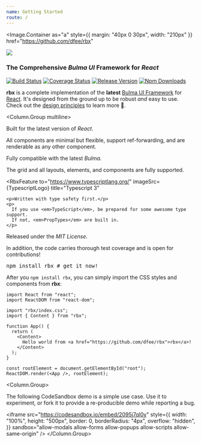 ```yaml
---
name: Getting Started
route: /
---
```




<Image.Container
  as="a"
  style={{ margin: "40px 0 30px", width: "210px" }}
  href="https://github.com/dfee/rbx"
>
  <Image src={LogoWide} />
</Image.Container>

### The Comprehensive _Bulma UI_ Framework for _React_

[![Build Status](https://travis-ci.org/dfee/rbx.svg?branch=master)](https://travis-ci.org/dfee/rbx)
[![Coverage Status](https://coveralls.io/repos/github/dfee/rbx/badge.svg?branch=master)](https://coveralls.io/github/dfee/rbx?branch=master)
[![Release Version](https://img.shields.io/github/release/dfee/rbx.svg)](https://github.com/dfee/rbx)
[![Npm Downloads](https://img.shields.io/npm/dm/rbx.svg)](https://www.npmjs.com/package/rbx)

**rbx** is a complete implementation of the **latest** [Bulma UI Framework](http://bulma.io/) for [React](http://reactjs.org/).
It's designed from the ground up to be robust _and_ easy to use.
Check out the [design principles](/architecture/design) to learn more 🥤.

<Column.Group multiline>
  <RbxFeature to="https://reactjs.org/" imageSrc={ReactLogo} title="React 16+">
    <p>
      Built for the latest version of <em>React</em>.
    </p>
    <p>
      All components are minimal but flexible, support ref-forwarding, and are
      renderable as any other component.
    </p>
  </RbxFeature>
  <RbxFeature to="https://bulma.io/" imageSrc={BulmaLogo} title="Bulma 0.7.5">
    <p>
      Fully compatible with the latest <em>Bulma</em>.
    </p>
    <p>
      The grid and all layouts, elements, and components are fully supported.
    </p>
  </RbxFeature>
  <RbxFeature
    to="https://www.typescriptlang.org/"
    imageSrc={TypescriptLogo}
    title="Typescript 3"
  >
    <p>Written with type safety first.</p>
    <p>
      If you use <em>TypeScript</em>, be prepared for some awesome type support.
      If not, <em>PropTypes</em> are built in.
    </p>
  </RbxFeature>
  <RbxFeature
    to="https://github.com/dfee/rbx"
    imageSrc={GitHubLogo}
    title="Available on GitHub"
  >
    <p>
      Released under the <em>MIT License</em>.
    </p>
    <p>
      In addition, the code carries thorough test coverage and is open for
      contributions!
    </p>
  </RbxFeature>
  <RbxFeature
    to="https://www.npmjs.com/package/rbx"
    imageSrc={NPMLogo}
    size="full"
    title="Published on NPM"
  >
    <pre>npm install rbx # get it now!</pre>
  </RbxFeature>
</Column.Group>

<Block>
  <Title as="h3" size={3}>
    Getting started
  </Title>
  <p>
    After you <code>npm install rbx</code>, you can simply import the CSS styles
    and components from <strong>rbx</strong>:
  </p>
</Block>

```
import React from "react";
import ReactDOM from "react-dom";

import "rbx/index.css";
import { Content } from "rbx";

function App() {
  return (
    <Content>
      Hello world from <a href="https://github.com/dfee/rbx">rbx</a>!
    </Content>
  );
}

const rootElement = document.getElementById("root");
ReactDOM.render(<App />, rootElement);
```

<Column.Group>
  <Column>
    <Title as="h3" size={3}>
      CodeSandbox
    </Title>
    <p>
      The following CodeSandbox demo is a simple use case. Use it to experiment,
      or fork it to provide a re-producible demo while reporting a bug.
    </p>
    <iframe
      src="https://codesandbox.io/embed/2095j7ql0y"
      style={{
        width: "100%",
        height: "500px",
        border: 0,
        borderRadius: "4px",
        overflow: "hidden",
      }}
      sandbox="allow-modals allow-forms allow-popups allow-scripts allow-same-origin"
    />
  </Column>
</Column.Group>
